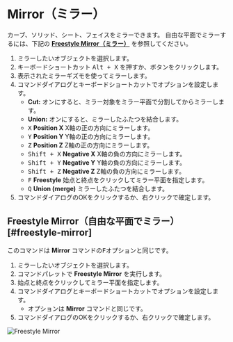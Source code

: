 
# Mirror（ミラー）

<Reference shortcut="Alt + X" command="Mirror" button="Left of Command Bar" />

カーブ、ソリッド、シート、フェイスをミラーできます。
自由な平面でミラーするには、下記の [**Freestyle Mirror（ミラー）**](#freestyle-mirror) を参照してください。

1. ミラーしたいオブジェクトを選択します。
2. キーボードショートカット <kbd>Alt + X</kbd> を押すか、ボタンをクリックします。
3. 表示されたミラーギズモを使ってミラーします。
4. コマンドダイアログとキーボードショートカットでオプションを設定します。
   - **Cut:** オンにすると、ミラー対象をミラー平面で分割してからミラーします。
   - **Union:** オンにすると、ミラーしたふたつを結合します。
   - <kbd>X</kbd> **Position X** X軸の正の方向にミラーします。
   - <kbd>Y</kbd> **Position Y** Y軸の正の方向にミラーします。
   - <kbd>Z</kbd> **Position Z** Z軸の正の方向にミラーします。
   - <kbd>Shift + X</kbd> **Negative X** X軸の負の方向にミラーします。
   - <kbd>Shift + Y</kbd> **Negative Y** Y軸の負の方向にミラーします。
   - <kbd>Shift + Z</kbd> **Negative Z** Z軸の負の方向にミラーします。
   - <kbd>F</kbd> **Freestyle** 始点と終点をクリックしてミラー平面を指定します。
   - <kbd>Q</kbd> **Union (merge)** ミラーしたふたつを結合します。
5. コマンドダイアログのOKをクリックするか、右クリックで確定します。 

## Freestyle Mirror（自由な平面でミラー）[#freestyle-mirror]

このコマンドは **Mirror** コマンドの<kbd>F</kbd>オプションと同じです。

1. ミラーしたいオブジェクトを選択します。
2. コマンドパレットで **Freestyle Mirror** を実行します。
3. 始点と終点をクリックしてミラー平面を指定します。
4. コマンドダイアログとキーボードショートカットでオプションを設定します。
   - オプションは **Mirror** コマンドと同じです。
5. コマンドダイアログのOKをクリックするか、右クリックで確定します。

![Freestyle Mirror](/img/freestyle-mirror.gif)






